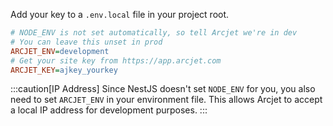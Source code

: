 Add your key to a `.env.local` file in your project root.

```ini title=".env.local"
# NODE_ENV is not set automatically, so tell Arcjet we're in dev
# You can leave this unset in prod
ARCJET_ENV=development
# Get your site key from https://app.arcjet.com
ARCJET_KEY=ajkey_yourkey
```

:::caution[IP Address]
Since NestJS doesn't set `NODE_ENV` for you, you also need to set `ARCJET_ENV`
in your environment file. This allows Arcjet to accept a local IP address for
development purposes.
:::
